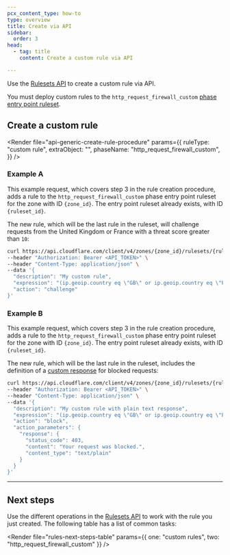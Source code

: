 ```yaml
---
pcx_content_type: how-to
type: overview
title: Create via API
sidebar:
  order: 3
head:
  - tag: title
    content: Create a custom rule via API

---
```



Use the [Rulesets API](/ruleset-engine/rulesets-api/) to create a custom rule via API.

You must deploy custom rules to the `http_request_firewall_custom` [phase entry point ruleset](/ruleset-engine/about/rulesets/#entry-point-ruleset).

## Create a custom rule

<Render
	file="api-generic-create-rule-procedure"
	params={{
		ruleType: "custom rule",
		extraObject: "",
		phaseName: "http_request_firewall_custom",
	}}
/>

### Example A

This example request, which covers step 3 in the rule creation procedure, adds a rule to the `http_request_firewall_custom` phase entry point ruleset for the zone with ID `{zone_id}`. The entry point ruleset already exists, with ID `{ruleset_id}`.

The new rule, which will be the last rule in the ruleset, will challenge requests from the United Kingdom or France with a <GlossaryTooltip term="threat score">threat score</GlossaryTooltip> greater than `10`:

```bash
curl https://api.cloudflare.com/client/v4/zones/{zone_id}/rulesets/{ruleset_id}/rules \
--header "Authorization: Bearer <API_TOKEN>" \
--header "Content-Type: application/json" \
--data '{
  "description": "My custom rule",
  "expression": "(ip.geoip.country eq \"GB\" or ip.geoip.country eq \"FR\") and cf.threat_score > 10",
  "action": "challenge"
}'
```

<Render file="api-create-ruleset-with-rule" />

### Example B

This example request, which covers step 3 in the rule creation procedure, adds a rule to the `http_request_firewall_custom` phase entry point ruleset for the zone with ID `{zone_id}`. The entry point ruleset already exists, with ID `{ruleset_id}`.

The new rule, which will be the last rule in the ruleset, includes the definition of a [custom response](/waf/custom-rules/create-dashboard/#configure-a-custom-response-for-blocked-requests) for blocked requests:

```bash null {9-13}
curl https://api.cloudflare.com/client/v4/zones/{zone_id}/rulesets/{ruleset_id}/rules \
--header "Authorization: Bearer <API_TOKEN>" \
--header "Content-Type: application/json" \
--data '{
  "description": "My custom rule with plain text response",
  "expression": "(ip.geoip.country eq \"GB\" or ip.geoip.country eq \"FR\") and cf.threat_score > 50",
  "action": "block",
  "action_parameters": {
    "response": {
      "status_code": 403,
      "content": "Your request was blocked.",
      "content_type": "text/plain"
    }
  }
}'
```

<Render file="api-create-ruleset-with-rule" />

***

## Next steps

Use the different operations in the [Rulesets API](/ruleset-engine/rulesets-api/) to work with the rule you just created. The following table has a list of common tasks:

<Render file="rules-next-steps-table" params={{ one: "custom rules", two: "http_request_firewall_custom" }} />

